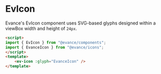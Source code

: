 

<Meta of={EvIconStories} />

# EvIcon

Evance's EvIcon component uses SVG-based glyphs designed within a viewBox width and height of `24px`.

<Canvas>
    <Story name='Primary' />
</Canvas>

<ArgsTable story='Primary' />


```html
<script>
import { EvIcon } from "@evance/components";
import { EvanceIcon } from "@evance/icons";
</script>
<template>
    <ev-icon :glyph="EvanceIcon" />
</template>
```

